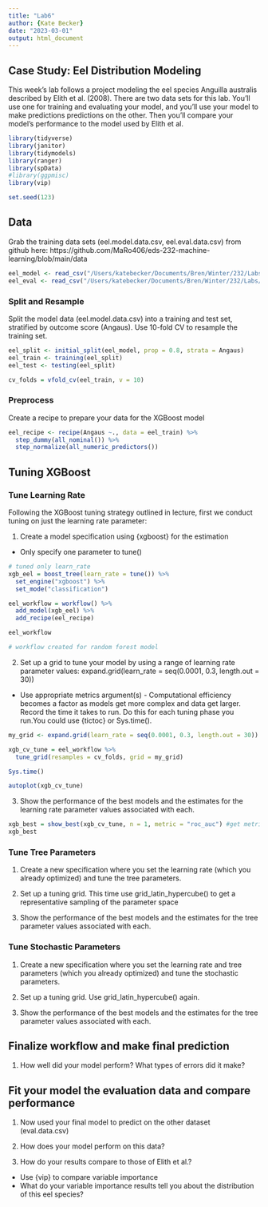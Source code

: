 ```yaml
---
title: "Lab6"
author: {Kate Becker}
date: "2023-03-01"
output: html_document
---
```


## Case Study: Eel Distribution Modeling

This week's lab follows a project modeling the eel species Anguilla australis described by Elith et al. (2008). There are two data sets for this lab.  You'll use one for training and evaluating your model, and you'll use your model to make predictions predictions on the other.  Then you'll compare your model's performance to the model used by Elith et al.


```r
library(tidyverse)
library(janitor)
library(tidymodels)
library(ranger)
library(spData)
#library(ggpmisc)
library(vip)

set.seed(123)
```


## Data

Grab the training data sets (eel.model.data.csv, eel.eval.data.csv) from github here:
https://github.com/MaRo406/eds-232-machine-learning/blob/main/data 

```r
eel_model <- read_csv("/Users/katebecker/Documents/Bren/Winter/232/Labs/Lab6/lab6-ML/data/eel.model.data.csv")
eel_eval <- read_csv("/Users/katebecker/Documents/Bren/Winter/232/Labs/Lab6/lab6-ML/data/eel.eval.data.csv")
```

### Split and Resample

Split the model data (eel.model.data.csv) into a training and test set, stratified by outcome score (Angaus). Use 10-fold CV to resample the training set.

```r
eel_split <- initial_split(eel_model, prop = 0.8, strata = Angaus)
eel_train <- training(eel_split)
eel_test <- testing(eel_split)

cv_folds = vfold_cv(eel_train, v = 10)
```
   

### Preprocess

Create a recipe to prepare your data for the XGBoost model
```r
eel_recipe <- recipe(Angaus ~., data = eel_train) %>%
  step_dummy(all_nominal()) %>%
  step_normalize(all_numeric_predictors())
```

## Tuning XGBoost


### Tune Learning Rate

Following the XGBoost tuning strategy outlined in lecture, first we conduct tuning on just the learning rate parameter:

1.  Create a model specification using {xgboost} for the estimation

-   Only specify one parameter to tune()

```r
# tuned only learn_rate
xgb_eel = boost_tree(learn_rate = tune()) %>% 
  set_engine("xgboost") %>%
  set_mode("classification")

eel_workflow = workflow() %>%
  add_model(xgb_eel) %>%
  add_recipe(eel_recipe)

eel_workflow

# workflow created for random forest model 

```


2.  Set up a grid to tune your model by using a range of learning rate parameter values: expand.grid(learn_rate = seq(0.0001, 0.3, length.out = 30))

-   Use appropriate metrics argument(s) - Computational efficiency becomes a factor as models get more complex and data get larger. Record the time it takes to run. Do this for each tuning phase you run.You could use {tictoc} or Sys.time().

```r
my_grid <- expand.grid(learn_rate = seq(0.0001, 0.3, length.out = 30))

xgb_cv_tune = eel_workflow %>%
  tune_grid(resamples = cv_folds, grid = my_grid) 

Sys.time()

autoplot(xgb_cv_tune) 
```

 
3.  Show the performance of the best models and the estimates for the learning rate parameter values associated with each.

```r
xgb_best = show_best(xgb_cv_tune, n = 1, metric = "roc_auc") #get metrics for best random forest model
xgb_best
```


### Tune Tree Parameters

1.  Create a new specification where you set the learning rate (which you already optimized) and tune the tree parameters.

2.  Set up a tuning grid. This time use grid_latin_hypercube() to get a representative sampling of the parameter space

3.  Show the performance of the best models and the estimates for the tree parameter values associated with each.

### Tune Stochastic Parameters

1.  Create a new specification where you set the learning rate and tree parameters (which you already optimized) and tune the stochastic parameters.

2.  Set up a tuning grid. Use grid_latin_hypercube() again.

3.  Show the performance of the best models and the estimates for the tree parameter values associated with each.

## Finalize workflow and make final prediction

1.  How well did your model perform? What types of errors did it make?

## Fit your model the evaluation data and compare performance

1.  Now used your final model to predict on the other dataset (eval.data.csv)

2.  How does your model perform on this data?

3.  How do your results compare to those of Elith et al.?

-   Use {vip} to compare variable importance
-   What do your variable importance results tell you about the distribution of this eel species?
